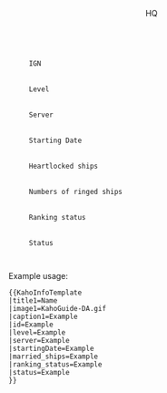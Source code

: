 <infobox>
  <title source="title1">
    <default>{{PAGENAME}}</default>
  </title>
  <image source="image1">
    <caption source="caption1"/>
  </image>
  <group>
    <header>HQ</header>
    <data source="id">
      <label>IGN</label>
    </data>
    <data source="level">
      <label>Level</label>
    </data>
    <data source="server">
      <label>Server</label>
    </data>
    <data source="starting_date">
      <label>Starting Date</label>
    </data>
    <data source="heartlocked_ships">
      <label>Heartlocked ships</label>
    </data>
    <data source="married_ships">
      <label>Numbers of ringed ships</label>
    </data>
    <data source="ranking_status">
      <label>Ranking status</label>
    </data>
    <data source="status">
      <label>Status</label>
    </data>
  </group>
</infobox>
<noinclude>
Example usage:<pre>
{{KahoInfoTemplate
|title1=Name
|image1=KahoGuide-DA.gif
|caption1=Example
|id=Example
|level=Example
|server=Example
|startingDate=Example
|married_ships=Example
|ranking_status=Example
|status=Example
}}
</pre>
</noinclude>